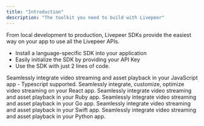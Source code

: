 ```yaml
---
title: "Introduction"
description: "The toolkit you need to build with Livepeer"
---
```


From local development to production, Livepeer SDKs provide the easiest way on
your app to use all the Livepeer APIs.

- Install a language-specific SDK into your application
- Easily initialize the SDK by providing your API Key
- Use the SDK with just 2 lines of code.

<CardGroup cols={2}>
  <Card title="JavaScript" icon="js" color="#EFD81A" href="/sdks/javascript">
    Seamlessly integrate video streaming and asset playback in your JavaScript
    app - Typescript supported.
  </Card>
  <Card
    title="React & React Native"
    icon="react"
    color="#5ED2F3"
    href="/sdks/livepeer-react"
  >
    Seamlessly integrate, customize, optimize video streaming on your React app.
  </Card>
  <Card title="Ruby" icon="gem" color="#AA1401" href="/sdks/ruby">
    Seamlessly integrate video streaming and asset playback in your Ruby app.
  </Card>
  <Card title="Go" icon="golang" color="#1EAED8" href="/sdks/go">
    Seamlessly integrate video streaming and asset playback in your Go app.
  </Card>

  <Card title="Swift - Coming soon" icon="swift" color="#F0573E40" >
    Seamlessly integrate video streaming and asset playback in your Swift app.
  </Card>
  <Card title="Python" icon="python" color="#F4DC5E" 
  href="/sdks/python"
  >
    Seamlessly integrate video streaming and asset playback in your Python app.
  </Card>
</CardGroup>
